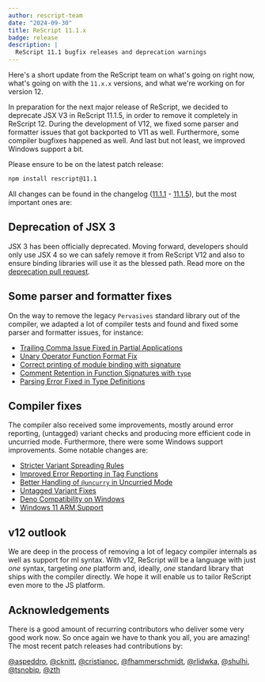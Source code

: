 ```yaml
---
author: rescript-team
date: "2024-09-30"
title: ReScript 11.1.x
badge: release
description: |
  ReScript 11.1 bugfix releases and deprecation warnings
---
```

Here's a short update from the ReScript team on what's going on right now, what's going on with the `11.x.x` versions, and what we're working on for version 12.

In preparation for the next major release of ReScript, we decided to deprecate JSX V3 in ReScript 11.1.5, in order to remove it completely in ReScript 12. During the development of V12, we fixed some parser and formatter issues that got backported to V11 as well. Furthermore, some compiler bugfixes happened as well. And last but not least, we improved Windows support a bit.

Please ensure to be on the latest patch release:

```sh
npm install rescript@11.1
```

All changes can be found in the changelog ([11.1.1](https://github.com/rescript-lang/rescript-compiler/blob/11.0_release/CHANGELOG.md#1111) - [11.1.5](https://github.com/rescript-lang/rescript-compiler/blob/11.0_release/CHANGELOG.md#1115)), but the most important ones are:

## Deprecation of JSX 3

JSX 3 has been officially deprecated. Moving forward, developers should only use JSX 4 so we can safely remove it from ReScript V12 and also to ensure binding libraries will use it as the blessed path. Read more on the [deprecation pull request](https://github.com/rescript-lang/rescript-compiler/pull/7042).

## Some parser and formatter fixes

On the way to remove the legacy `Pervasives` standard library out of the compiler, we adapted a lot of compiler tests and found and fixed some parser and formatter issues, for instance:

- [Trailing Comma Issue Fixed in Partial Applications](https://github.com/rescript-lang/rescript-compiler/pull/6949)
- [Unary Operator Function Format Fix](https://github.com/rescript-lang/rescript-compiler/pull/6953)
- [Correct printing of module binding with signature](https://github.com/rescript-lang/rescript-compiler/pull/6963)
- [Comment Retention in Function Signatures with `type`](https://github.com/rescript-lang/rescript-compiler/pull/6997)
- [Parsing Error Fixed in Type Definitions](https://github.com/rescript-lang/rescript-compiler/pull/7001)

## Compiler fixes

The compiler also received some improvements, mostly around error reporting, (untagged) variant checks and producing more efficient code in uncurried mode. Furthermore, there were some Windows support improvements. Some notable changes are:

- [Stricter Variant Spreading Rules](https://github.com/rescript-lang/rescript-compiler/pull/6980)
- [Improved Error Reporting in Tag Functions](https://github.com/rescript-lang/rescript-compiler/pull/6816)
- [Better Handling of `@uncurry` in Uncurried Mode](https://github.com/rescript-lang/rescript-compiler/pull/6869)
- [Untagged Variant Fixes](https://github.com/rescript-lang/rescript-compiler/pull/6669)
- [Deno Compatibility on Windows](https://github.com/rescript-lang/rescript-compiler/pull/6850)
- [Windows 11 ARM Support](https://github.com/rescript-lang/rescript-compiler/pull/6813)

## v12 outlook

We are deep in the process of removing a lot of legacy compiler internals as well as support for ml syntax. With v12, ReScript will be a language with just _one_ syntax, targeting _one_ platform and, ideally, _one_ standard library that ships with the compiler directly. We hope it will enable us to tailor ReScript even more to the JS platform.

## Acknowledgements

There is a good amount of recurring contributors who deliver some very good work now. So once again we have to thank you all, you are amazing! The most recent patch releases had contributions by:

[@aspeddro](https://github.com/aspeddro), [@cknitt](https://github.com/cknitt), [@cristianoc](https://github.com/cristianoc), [@fhammerschmidt](https://github.com/fhammerschmidt), [@rlidwka](https://github.com/rlidwka), [@shulhi](https://github.com/shulhi), [@tsnobip](https://github.com/tsnobip), [@zth](https://github.com/zth)
